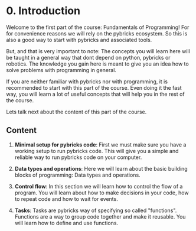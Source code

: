 
<Meta title="1. Fundamentals of Programming/0. Introduction" />

# 0. Introduction

Welcome to the first part of the course: Fundamentals of Programming! For for convenience reasons we will rely on the pybricks ecosystem. So this is also a good way to start with pybricks and associated tools.

But, and that is very important to note: The concepts you will learn here will be taught in a general way that dont depend on python, pybricks or robotics. The knowledge you gain here is meant to give you an idea how to solve problems with programming in general.

If you are neither familiar with pybricks nor with programming, it is recommended to start with this part of the course. Even doing it the fast way, you will learn a lot of useful concepts that will help you in the rest of the course.

Lets talk next about the content of this part of the course.

## Content

1. **Minimal setup for pybricks code**: First we must make sure you have a working setup to run pybricks code. This will give you a simple and reliable way to run pybricks code on your computer.

2. **Data types and operations**: Here we will learn about the basic building blocks of programming: Data types and operations.

3. **Control flow**: In this section we will learn how to control the flow of a program. You will learn about how to make decisions in your code, how to repeat code and how to wait for events.

4. **Tasks**: Tasks are pybricks way of specifying so called "functions". Functions are a way to group code together and make it reusable. You will learn how to define and use functions.
